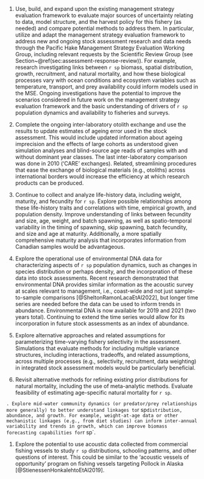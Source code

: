 <!-- All but the first three are here. The first three are in research-needs.rmd -->
1. Use, build, and expand upon the existing management strategy evaluation
framework to evaluate major sources of uncertainty relating to data, model
structure, and the harvest policy for this fishery (as needed) and compare
potential methods to address them. In particular, utilize and adapt the
management strategy evaluation framework to address new and ongoing stock
assessment research and data needs through the Pacific Hake Management
Strategy Evaluation Working Group, including relevant requests by the
Scientific Review Group (see Section~\@ref(sec:assessment-response-review)).
For example, research investigating links between `r sp` biomass, spatial
distribution, growth, recruitment, and natural mortality, and how these
biological processes vary with ocean conditions and ecosystem variables such
as temperature, transport, and prey availability could inform models used in
the MSE. Ongoing investigations have the potential to improve the scenarios
considered in future work on the management strategy evaluation framework
and the basic understanding of drivers of `r sp` population dynamics and
availability to fisheries and surveys.

1. Complete the ongoing inter-laboratory otolith exchange and use the results
to update estimates of ageing error used in the stock assessment. This would
include updated information about ageing imprecision and the effects of large
cohorts as understood given simulation analyses and blind-source age reads of
samples with and without dominant year classes. The last inter-laboratory
comparison was done in 2010 ('CARE' exchanges). Related, streamlining
procedures that ease the exchange of biological materials (e.g., otoliths)
across international borders would increase the efficiency at which research
products can be produced.

1. Continue to collect and analyze life-history data, including weight,
maturity, and fecundity for `r sp`. Explore possible relationships among
these life-history traits and correlations with time, empirical growth, and
population density. Improve understanding of links between fecundity and
size, age, weight, and batch spawning, as well as spatio-temporal variability
in the timing of spawning, skip spawning, batch fecundity, and size and age at
maturity. Additionally, a more spatially comprehensive maturity analysis that
incorporates information from Canadian samples would be advantageous.

1. Explore the operational use of environmental DNA data for characterizing
aspects of `r sp` population dynamics, such as changes in species distribution
or perhaps density, and the incorporation of these data into stock
assessments. Recent research demonstrated that environmental DNA provides
similar information as the acoustic survey at scales relevant to management,
i.e., coast-wide and not just sample-to-sample comparisons
[@SheltonRamonLacaEtAl2022], but longer time series are needed before the data
can be used to inform trends in abundance. Environmental DNA is now available
for 2019 and 2021 (two years total). Continuing to extend the time series
would allow for its incorporation in future stock assessments as an index of
abundance.

1. Explore alternative approaches and related assumptions for parameterizing
time-varying fishery selectivity in the assessment. Simulations that evaluate
methods for including multiple variance structures, including interactions,
tradeoffs, and related assumptions, across multiple processes (e.g.,
selectivity, recruitment, data weighting) in integrated stock assessment
models would be particularly beneficial.

1. Revisit alternative methods for refining existing prior distributions for
natural mortality, including the use of meta-analytic methods.
Evaluate feasibility of estimating age-specific natural mortality for `r sp`.

`. Explore mid-water community dynamics (or predator/prey relationships more
generally) to better understand linkages to `r sp` distribution, abundance,
and growth. For example, weight-at-age data or other mechanistic linkages
(e.g., from diet studies) can inform inter-annual variability and trends in
growth, which can improve biomass forecasting capabilities for `r sp`.

1. Explore the potential to use acoustic data collected from commercial
fishing vessels to study `r sp` distributions, schooling patterns, and other
questions of interest. This could be similar to the 'acoustic vessels of
opportunity' program on fishing vessels targeting Pollock in Alaska
[@StienessenHonkalehtoEtAl2019].
